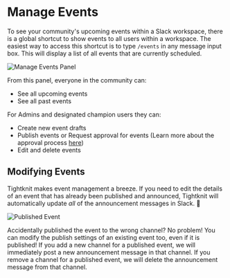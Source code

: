 # Manage Events

To see your community's upcoming events within a Slack workspace, there is a global shortcut to show events to all users within a workspace.
The easiest way to access this shortcut is to type `/events` in any message input box.
This will display a list of all events that are currently scheduled.

![Manage Events Panel](/events/manage-events-panel.png)

From this panel, everyone in the community can:

- See all upcoming events
- See all past events

For Admins and designated champion users they can:

- Create new event drafts
- Publish events or Request approval for events (Learn more about the approval process [here](/events/approve-event.md))
- Edit and delete events

## Modifying Events

Tightknit makes event management a breeze. If you need to edit the details of an event that has already been published and announced, Tightknit will automatically update _all_ of the announcement messages in Slack. 🙌

![Published Event](/events/published-event.png)

Accidentally published the event to the wrong channel? No problem! You can modify the publish settings of an existing event too, even if it is published! If you add a new channel for a published event, we will immediately post a new announcement message in that channel. If you remove a channel for a published event, we will delete the announcement message from that channel.
